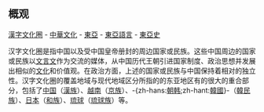 ==概观==
[[漢字文化圈|漢字文化圈]] - [[中華文化|中華文化]] - [[東亞|東亞]] - [[東亞語言|東亞語言]] - [[東亞史|東亞史]]

汉字文化圈是指中国以及受中国皇帝册封的周边国家或民族。这些中国周边的国家或民族以[[文言文|文言文]]作为交流的媒体，从中国历代王朝引进国家制度、政治思想并发展出相似的[[中華文化|文化]]和价值观。在政治方面，上述的国家或民族与中国保持着相对的独立性。汉字文化圈的覆盖地域与现代地域区分所指的的东亚地区有的很大的重合部分，包括了[[中国|中国]]（[[漢族|漢族]]）、[[越南|越南]]（[[京族|京族]]）、-{zh-hans:[[朝鮮_(稱謂)|朝韩]];zh-hant:[[朝鮮_(稱謂)|韓國]]}-（[[韓民族|韓民族]]）、[[日本|日本]]（[[和族|和族]]）、[[琉球|琉球]]（[[琉球族|琉球族]]）等。